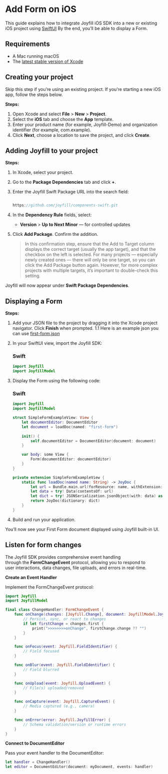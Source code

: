 # Add Form on iOS

This guide explains how to integrate Joyfill iOS SDK into a new or existing iOS project using [SwiftUI](https://developer.apple.com/documentation/SwiftUI) By the end, you’ll be able to display a Form.

## Requirements

- A Mac running macOS
- The [latest stable version of Xcode](https://developer.apple.com/xcode/)

## Creating your project

Skip this step if you’re using an existing project. If you’re starting a new iOS app, follow the steps below.

**Steps:**

1. Open Xcode and select **File** > **New** > **Project**.
2. Select the **iOS** tab and choose the **App** template.
3. Enter your product name (for example, Joyfill-Demo) and organization identifier (for example, com.example).
4. Click **Next**, choose a location to save the project, and click **Create**.

## Adding Joyfill to your project

**Steps:**

1. In Xcode, select your project.
2. Go to the **Package Dependencies** tab and click **+**.
3. Enter the Joyfill Swift Package URL into the search field:
    
    ```swift
    
    https://github.com/joyfill/components-swift.git
    
    ```
    
4. In the **Dependency Rule** fields, select:
    - **Version** > **Up to Next Minor** — for controlled updates
5. Click **Add Package**. Confirm the addition.
    
    > In this confirmation step, ensure that the Add to Target column displays the correct target (usually the app target), and that the checkbox on the left is selected. For many projects — especially newly created ones — there will only be one target, so you can click the Add Package button again. However, for more complex projects with multiple targets, it’s important to double-check this setting.
    > 

Joyfill will now appear under **Swift Package Dependencies**.

## Displaying a Form

**Steps:**

1. Add your JSON file to the project by dragging it into the Xcode project navigator. Click **Finish** when prompted.
1.1  Here is an example json you can use [first-form.json](https://github.com/joyfill/components-swift/blob/update-readme-file/JoyfillSwiftUIExample/JoyfillExample/Simple%20Form%20Example/first-form.json)
2. In your SwiftUI view, import the Joyfill SDK:
    
    ### Swift
    
    ```swift
    import Joyfill
    import JoyfillModel
    ```
    
3. Display the Form using the following code:
    
    ### Swift
    
    ```swift
    import Joyfill
    import JoyfillModel
    
    struct SimpleFormExampleView: View {
        let documentEditor: DocumentEditor
        let document = loadDoc(named: "first-form")
        
        init() {
            self.documentEditor = DocumentEditor(document: document)
        }
    
        var body: some View {
            Form(documentEditor: documentEditor)
        }
    }
    
    private extension SimpleFormExampleView {
        static func loadDoc(named name: String) -> JoyDoc {
            let url = Bundle.main.url(forResource: name, withExtension: "json")!
            let data = try! Data(contentsOf: url)
            let dict = try! JSONSerialization.jsonObject(with: data) as! [String: Any]
            return JoyDoc(dictionary: dict)
        }
    }
    ```
    
4. Build and run your application.

You’ll now see your First Form document displayed using Joyfill built-in UI.

## Listen for form changes

The Joyfill SDK provides comprehensive event handling through the **FormChangeEvent** protocol, allowing you to respond to user interactions, data changes, file uploads, and errors in real-time.

**Create an Event Handler**

Implement the FormChangeEvent protocol:

```swift
import Joyfill
import JoyfillModel

final class ChangeHandler: FormChangeEvent {
    func onChange(changes: [Joyfill.Change], document: JoyfillModel.JoyDoc) {
        // Persist, sync, or react to changes
        if let firstChange = changes.first {
            print(">>>>>>>>onChange", firstChange.change ?? "")
        }
    }

    func onFocus(event: Joyfill.FieldIdentifier) {
        // Field focused
    }

    func onBlur(event: Joyfill.FieldIdentifier) {
        // Field blurred
    }

    func onUpload(event: Joyfill.UploadEvent) {
        // File(s) uploaded/removed
    }

    func onCapture(event: Joyfill.CaptureEvent) {
        // Media captured (e.g., camera)
    }

    func onError(error: Joyfill.JoyfillError) {
        // Schema validation/version or runtime errors
    }
}
```

**Connect to DocumentEditor**

Pass your event handler to the DocumentEditor:

```swift
let handler = ChangeHandler()
let editor = DocumentEditor(document: myDocument, events: handler)
```